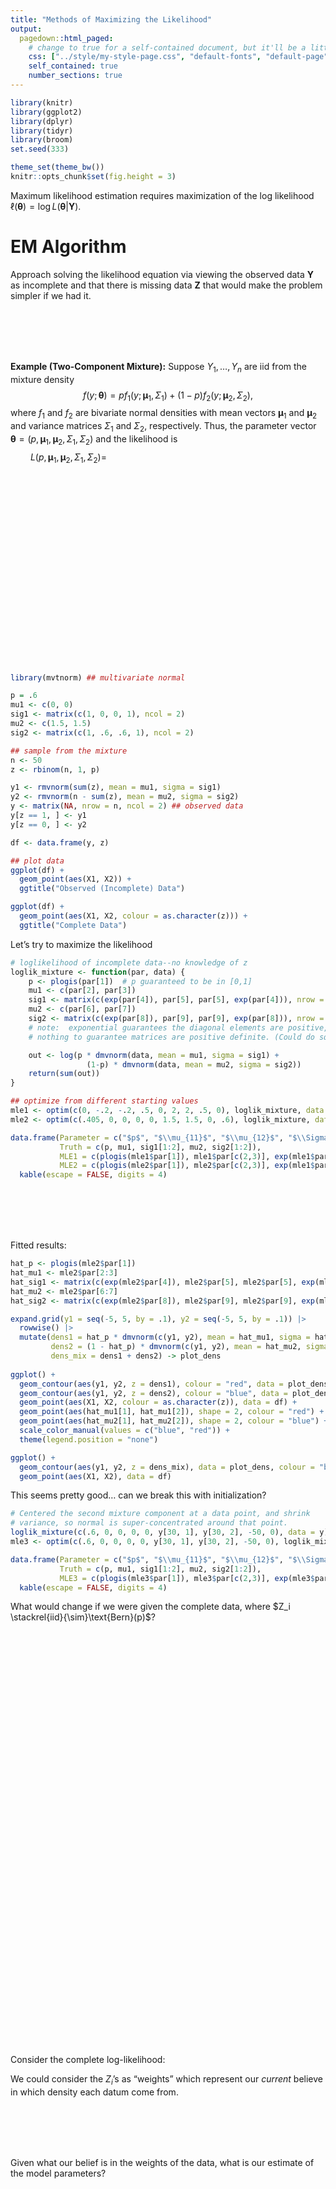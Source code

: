 ```yaml
---
title: "Methods of Maximizing the Likelihood"
output:
  pagedown::html_paged:
    # change to true for a self-contained document, but it'll be a litte slower for Pandoc to render
    css: ["../style/my-style-page.css", "default-fonts", "default-page", "default"]
    self_contained: true
    number_sections: true
---
```


```r
library(knitr)
library(ggplot2)
library(dplyr)
library(tidyr)
library(broom)
set.seed(333)

theme_set(theme_bw())
knitr::opts_chunk$set(fig.height = 3)
```

Maximum likelihood estimation requires maximization of the log likelihood $\ell(\boldsymbol \theta) = \log L(\boldsymbol \theta | \boldsymbol Y)$.



# EM Algorithm

Approach solving the likelihood equation via viewing the observed data $\boldsymbol Y$ as incomplete and that there is missing data $\boldsymbol Z$ that would make the problem simpler if we had it.

<br/><br/><br/><br/>

**Example (Two-Component Mixture):** Suppose $Y_1, \dots, Y_n$ are iid from the mixture density
$$
f(y; \boldsymbol \theta) = pf_1(y ; \boldsymbol \mu_1, \Sigma_1) + (1 - p)f_2(y ; \boldsymbol \mu_2, \Sigma_2),
$$
where $f_1$ and $f_2$ are bivariate normal densities with mean vectors $\boldsymbol \mu_1$ and $\boldsymbol \mu_2$ and variance matrices $\Sigma_1$ and $\Sigma_2$, respectively. Thus, the parameter vector $\boldsymbol \theta = (p, \boldsymbol \mu_1, \boldsymbol \mu_2, \Sigma_1, \Sigma_2)$ and the likelihood is
$$
L(p, \boldsymbol \mu_1, \boldsymbol \mu_2, \Sigma_1, \Sigma_2) = \qquad\qquad\qquad\qquad\qquad\qquad\qquad\qquad\qquad\qquad
$$

<br/><br/><br/><br/><br/><br/><br/><br/><br/><br/><br/><br/>
<br/><br/><br/><br/><br/><br/>

```r
library(mvtnorm) ## multivariate normal

p = .6
mu1 <- c(0, 0)
sig1 <- matrix(c(1, 0, 0, 1), ncol = 2)
mu2 <- c(1.5, 1.5)
sig2 <- matrix(c(1, .6, .6, 1), ncol = 2)

## sample from the mixture
n <- 50
z <- rbinom(n, 1, p)

y1 <- rmvnorm(sum(z), mean = mu1, sigma = sig1)
y2 <- rmvnorm(n - sum(z), mean = mu2, sigma = sig2)  
y <- matrix(NA, nrow = n, ncol = 2) ## observed data
y[z == 1, ] <- y1
y[z == 0, ] <- y2

df <- data.frame(y, z)

## plot data
ggplot(df) +
  geom_point(aes(X1, X2)) +
  ggtitle("Observed (Incomplete) Data")

ggplot(df) +
  geom_point(aes(X1, X2, colour = as.character(z))) +
  ggtitle("Complete Data")

```
Let's try to maximize the likelihood

```r
# loglikelihood of incomplete data--no knowledge of z
loglik_mixture <- function(par, data) {
	p <- plogis(par[1])  # p guaranteed to be in [0,1]
	mu1 <- c(par[2], par[3])
	sig1 <- matrix(c(exp(par[4]), par[5], par[5], exp(par[4])), nrow = 2)
	mu2 <- c(par[6], par[7])
	sig2 <- matrix(c(exp(par[8]), par[9], par[9], exp(par[8])), nrow = 2)
	# note:  exponential guarantees the diagonal elements are positive, but
	# nothing to guarantee matrices are positive definite. (Could do square root)

	out <- log(p * dmvnorm(data, mean = mu1, sigma = sig1) + 
	             (1-p) * dmvnorm(data, mean = mu2, sigma = sig2))
	return(sum(out))
}

## optimize from different starting values
mle1 <- optim(c(0, -.2, -.2, .5, 0, 2, 2, .5, 0), loglik_mixture, data = y, control = list(fnscale = -1))
mle2 <- optim(c(.405, 0, 0, 0, 0, 1.5, 1.5, 0, .6), loglik_mixture, data = y, control = list(fnscale = -1))
```

```r
data.frame(Parameter = c("$p$", "$\\mu_{11}$", "$\\mu_{12}$", "$\\Sigma_{111}$", "$\\Sigma_{112}$", "$\\mu_{21}$",  "$\\mu_{22}$", "$\\Sigma_{211}$", "$\\Sigma_{212}$"), 
           Truth = c(p, mu1, sig1[1:2], mu2, sig2[1:2]),
           MLE1 = c(plogis(mle1$par[1]), mle1$par[c(2,3)], exp(mle1$par[4]), mle1$par[5:7], exp(mle1$par[8]), mle1$par[9]),
           MLE2 = c(plogis(mle2$par[1]), mle2$par[c(2,3)], exp(mle1$par[4]), mle2$par[5:7], exp(mle2$par[8]), mle2$par[9])) |>
  kable(escape = FALSE, digits = 4)

```

<br/><br/><br/><br/>

Fitted results:

```r
hat_p <- plogis(mle2$par[1])
hat_mu1 <- mle2$par[2:3]
hat_sig1 <- matrix(c(exp(mle2$par[4]), mle2$par[5], mle2$par[5], exp(mle2$par[4])), nrow = 2)
hat_mu2 <- mle2$par[6:7]
hat_sig2 <- matrix(c(exp(mle2$par[8]), mle2$par[9], mle2$par[9], exp(mle2$par[8])), nrow = 2)

expand.grid(y1 = seq(-5, 5, by = .1), y2 = seq(-5, 5, by = .1)) |>
  rowwise() |>
  mutate(dens1 = hat_p * dmvnorm(c(y1, y2), mean = hat_mu1, sigma = hat_sig1),
         dens2 = (1 - hat_p) * dmvnorm(c(y1, y2), mean = hat_mu2, sigma = hat_sig2),
         dens_mix = dens1 + dens2) -> plot_dens
  
ggplot() +
  geom_contour(aes(y1, y2, z = dens1), colour = "red", data = plot_dens) +
  geom_contour(aes(y1, y2, z = dens2), colour = "blue", data = plot_dens) +
  geom_point(aes(X1, X2, colour = as.character(z)), data = df) +
  geom_point(aes(hat_mu1[1], hat_mu1[2]), shape = 2, colour = "red") +
  geom_point(aes(hat_mu2[1], hat_mu2[2]), shape = 2, colour = "blue") +
  scale_color_manual(values = c("blue", "red")) +
  theme(legend.position = "none")

ggplot() +
  geom_contour(aes(y1, y2, z = dens_mix), data = plot_dens, colour = "black") +
  geom_point(aes(X1, X2), data = df)
```

This seems pretty good... can we break this with initialization?

```r
# Centered the second mixture component at a data point, and shrink 
# variance, so normal is super-concentrated around that point.
loglik_mixture(c(.6, 0, 0, 0, 0, y[30, 1], y[30, 2], -50, 0), data = y)  
mle3 <- optim(c(.6, 0, 0, 0, 0, y[30, 1], y[30, 2], -50, 0), loglik_mixture, data = y, control = list(fnscale = -1))
```
```r
data.frame(Parameter = c("$p$", "$\\mu_{11}$", "$\\mu_{12}$", "$\\Sigma_{111}$", "$\\Sigma_{112}$", "$\\mu_{21}$",  "$\\mu_{22}$", "$\\Sigma_{211}$", "$\\Sigma_{212}$"), 
           Truth = c(p, mu1, sig1[1:2], mu2, sig2[1:2]),
           MLE3 = c(plogis(mle3$par[1]), mle3$par[c(2,3)], exp(mle3$par[4]), mle3$par[5:7], exp(mle3$par[8]), mle3$par[9])) |>
  kable(escape = FALSE, digits = 4)

```


What would change if we were given the complete data, where $Z_i \stackrel{iid}{\sim}\text{Bern}(p)$?

<br/><br/><br/><br/><br/><br/><br/><br/><br/><br/><br/><br/>
<br/><br/><br/><br/><br/><br/>
<br/><br/><br/><br/><br/><br/><br/><br/><br/><br/><br/><br/>
<br/><br/><br/><br/><br/><br/><br/><br/><br/>

Consider the complete log-likelihood:

\begin{align*}
\ell(p, \boldsymbol \mu_1, \boldsymbol \mu_2, \Sigma_1, \Sigma_2 | \boldsymbol Y, \boldsymbol Z) &= \sum\limits_{i = 1}^n\left\{Z_i\log f_1(Y_i; \boldsymbol \mu_1, \Sigma_1) + (1 - Z_i)\log f_2(Y_i; \boldsymbol \mu_2, \Sigma_2) \right. \\
&\qquad \left. + Z_i \log p + (1 - Z_i) \log (1 - p)\right\}.
\end{align*}

We could consider the $Z_i$'s as "weights" which represent our *current* believe in which density each datum come from.

<br/><br/><br/><br/>

Given what our belief is in the weights of the data, what is our estimate of the model parameters?

<br/><br/><br/><br/><br/><br/><br/><br/><br/><br/><br/><br/><br/><br/><br/><br/>
<br/><br/><br/><br/><br/><br/><br/><br/><br/><br/>

This is the basic intuition for the EM algorithm. We will view our data $\boldsymbol Y$ as incomplete and imagine there is missing data $\boldsymbol Z$ that would make the problem simpler if we had it. The EM algorithm then follows:

<br/><br/><br/><br/><br/><br/><br/><br/><br/><br/><br/><br/><br/><br/><br/><br/><br/><br/><br/><br/>

**Example (Two-Component Mixture, Cont'd):** The EM algorithm for the two-component Gaussian mixture model is

<br/><br/><br/><br/><br/><br/><br/><br/><br/>

**Your Turn:** Implement the EM algorithm for the two-component mixture model on our example data.

## Convergence of the EM algorithm

We will show that $\ell\left(\hat{\boldsymbol \theta}^{(k + 1)}\right) \ge \ell\left(\hat{\boldsymbol \theta}^{(k)}\right)$.

<br/><br/><br/><br/><br/><br/>

We know $f_{Z|Y}(z | y; \boldsymbol \theta) = \frac{f_{YZ}(y, z; \boldsymbol \theta)}{f_Y(y | \boldsymbol \theta)}$.

<br/><br/><br/><br/>

Assume we observe $\boldsymbol y = (y_1, \dots, y_n)$, then

<br/><br/><br/><br/><br/><br/><br/><br/>

So, in order to show that $\ell\left(\hat{\boldsymbol \theta}^{(k + 1)}\right) \ge \ell\left(\hat{\boldsymbol \theta}^{(k)}\right)$, this is the same as

<br/><br/><br/><br/><br/><br/><br/><br/>

**Step 1:** Show that $H(\boldsymbol \theta, \boldsymbol \theta^{(k)})$ is maximized when $\boldsymbol \theta = \boldsymbol \theta^{(k)}$.

<br/>

Recall: Jensen's Inequality. A function $\Phi$ is convex if $\Phi(\frac{x_1 + x_2}{2}) \le \frac{1}{2}\Phi(x_1) + \frac{1}{2}\Phi(x_2)$. Then
$$
\Phi(\text{E}[g(X)]) \le \text{E}[\Phi(g(X))],
$$
where $g$ is a real-valued integrable function.

<br/><br/><br/><br/><br/><br/><br/><br/>
<br/><br/><br/><br/><br/><br/><br/><br/>
<br/><br/><br/><br/><br/><br/><br/><br/>
<br/><br/><br/><br/><br/><br/><br/><br/>

**Step 2:** Find a $\boldsymbol \theta^{k + 1}$ that will optimize $Q$.

<br/><br/><br/><br/><br/><br/><br/><br/>
<br/><br/><br/><br/><br/><br/><br/><br/>
<br/><br/><br/><br/><br/><br/><br/><br/>
<br/><br/><br/><br/><br/><br/><br/><br/>
<br/><br/><br/><br/><br/><br/><br/><br/>
<br/><br/><br/><br/><br/><br/><br/><br/>

**Example (Two-Component Mixture, Cont'd):**

<br/><br/><br/><br/><br/><br/><br/><br/>
<br/><br/><br/><br/><br/><br/><br/><br/>
<br/><br/><br/><br/><br/><br/><br/><br/>
<br/><br/><br/><br/><br/><br/><br/><br/>
<br/><br/><br/><br/>

The EM algorithm allows us to obtain $\hat{\boldsymbol \theta}_{\text{EM}}$, the parameter estimate which optimizes the algorithm.

## Variance Estimation for EM estimates

The EM algorithm find the MLE, but it does not automatically produce an estimate of the covariance matrix. Why not?

<br/><br/><br/><br/><br/><br/><br/><br/>

There are several options to estimate the variance.

1. **Bootstrapping**

<br/><br/><br/><br/><br/><br/><br/><br/>
<br/><br/><br/><br/><br/><br/><br/><br/>
<br/><br/><br/><br/><br/><br/><br/><br/>

2. **Louis's Method**

## Another way to cluster: K-means {.page-break-before}

**Goal of clustering:**

<br/><br/><br/><br/><br/><br/><br/><br/>
<br/><br/><br/><br/><br/><br/><br/><br/>

Methods for clustering include hierarchical and non-hierarchical, algorithmic and model-based.

<br/><br/><br/><br/><br/><br/><br/><br/>
<br/><br/><br/><br/><br/><br/><br/><br/>

K-means is a simple and elegant approach to partition a data set into $K$ distinct, non-overlapping clusters.

<br/><br/><br/><br/><br/><br/>

```r
X <- mvtnorm::rmvnorm(100, mean = c(0, 0))
X[1:33,] <- X[1:33,] + matrix(rep(c(-3, -3), 33), ncol = 2, byrow = TRUE)
X[34:67,] <- X[34:67,] + matrix(rep(c(3, 0), 34), ncol = 2, byrow = TRUE)

K2 <- kmeans(X, 2)
K3 <- kmeans(X, 3)
K4 <- kmeans(X, 4)

data.frame(X) |>
  ggplot() +
  geom_point(aes(X1, X2, colour = as.factor(K2$cluster)), size = 2) +
  theme(legend.position = "none", text = element_text(size = 30)) +
  ggtitle("K = 2") +
  xlab("") + ylab("")

data.frame(X) |>
  ggplot() +
  geom_point(aes(X1, X2, colour = as.factor(K3$cluster)), size = 2) +
  theme(legend.position = "none", text = element_text(size = 30)) +
  ggtitle("K = 3") +
  xlab("") + ylab("")

data.frame(X) |>
  ggplot() +
  geom_point(aes(X1, X2, colour = as.factor(K4$cluster)), size = 2) +
  theme(legend.position = "none", text = element_text(size = 30)) +
  ggtitle("K = 4") +
  xlab("") + ylab("")
```

<br/>

The $K$-means clustering procedure results from a simple and intuitive mathematical problem. Let $C_1, \dots, C_K$ denote sets containing the indices of observations in each cluster. These satisfy two properties:

<br/>

1. <br/><br/><br/><br/>

2. <br/><br/><br/><br/>

**Idea:** 

\newpage


The *within-cluster variation* for cluster $C_k$ is a measure of the amount by which the observations within a cluster differ from each other.

<br/><br/><br/><br/><br/><br/>

To solve this, we need to define within-cluster variation.

<br/><br/><br/><br/><br/><br/>

This results in the following optimization problem that defines $K$-means clustering:

<br/><br/><br/><br/><br/><br/>

A very simple algorithm has been shown to find a local optimum to this problem:

\newpage

\newpage

Questions about the algorithm:

1. How do we define distance?

<br/><br/><br/><br/>

2. How do we choose starting values?

<br/><br/><br/><br/>

3. How do we choose $k$?

<br/><br/><br/><br/>

Compared to the Gaussian mixture problem,

# Profile Likelihood {.page-break-before}

The term "profile likelihood" can mean multiple things.

<br/><br/><br/><br/>

## Analytical Methods via Profile Likelihoods

In certain problems it is possible to maximize the log likelihood for part of $\boldsymbol \theta = (\boldsymbol \theta_1^\top, \boldsymbol \theta_2^\top)^\top$ without actually knowing the value of the other part.

<br/><br/><br/><br/><br/><br/><br/><br/>

The **profile likelihood** is the usual likelihood with the known function of part of the parameter vector inserted for that parameter, making the likelihood only a function of one part of the vector.

<br/><br/><br/><br/><br/><br/><br/><br/><br/><br/><br/><br/>

**Example (Hurricane Data, Cont'd):** For $36$ hurricanes that had moved far inland on the East Coast of the US in 1900-1969, maximum 24-hour precipitation levels during the time they were over mountains.

```r
hurr_rain <- c(31, 2.82, 3.98, 4.02, 9.5, 4.5, 11.4, 10.71, 6.31, 4.95, 5.64, 5.51, 13.40, 9.72, 6.47, 10.16, 4.21, 11.6, 4.75, 6.85, 6.25, 3.42, 11.8, 0.8, 3.69, 3.10, 22.22, 7.43, 5, 4.58, 4.46, 8, 3.73, 3.5, 6.2, 0.67)

ggplot() + 
  geom_histogram(aes(hurr_rain), binwidth = .5) +
  xlab("Precipitation Levels")
```

We modeled the precipitation levels with a gamma distribution, which has log likelihood
$$
\ell(\alpha, \beta) = -n\log \Gamma(\alpha) - n\alpha \log \beta + (\alpha - 1) \sum \log Y_i - \frac{\sum Y_i}{\beta}
$$
<br/><br/><br/><br/><br/><br/><br/><br/><br/><br/><br/><br/><br/><br/><br/><br/><br/><br/><br/><br/><br/><br/><br/><br/>

```r
gamma_prof_loglik <- function(alpha, data) {
  beta <- mean(data) / alpha
  sum(dgamma(data, alpha, scale = beta, log = TRUE))
}

## get maximum profile likelihood estimate
alpha_mple <- optim(1, gamma_prof_loglik, data = hurr_rain, method = "BFGS", control = list(fnscale = -1))

## plot profile likelihood
data.frame(alpha = seq(1, 3, length.out = 200)) |>
  rowwise() |>
  mutate(p_log_lik = gamma_prof_loglik(alpha, hurr_rain)) |>
  ggplot() +
  geom_line(aes(alpha, p_log_lik)) +
  geom_vline(aes(xintercept = alpha_mple$par), lty = 2)
```



## Numerical Methods via Profile Likelihoods {.page-break-before}

The log likelihood can be maximized over one portion of the partition $\boldsymbol \theta = (\boldsymbol \theta_1^\top,\boldsymbol \theta_2^\top)^\top$ for any fixed value of the other, even if that maximization cannot be expressed as an explicit function.

<br/><br/>

We can define a profile likelihood as
$$
L^p(\boldsymbol \theta_2) = \max\limits_{\boldsymbol\theta_1} L(\boldsymbol \theta_1, \boldsymbol \theta_2).
$$
<br/><br/><br/><br/><br/><br/>

The profile likelihood and log profile likelihood behave in many ways like true likelihood functions:

1. The estimate of $\boldsymbol \theta_2$ found by maximizing $L^p(\boldsymbol \theta_2)$ is the MLE of $\boldsymbol \theta_2$.

<br/><br/><br/><br/>

2. A likelihood ratio test statistics formed with the profile likelihood has a limiting $\chi^2$ distribution. 

<br/><br/><br/><br/>

3. A profile likelihood confidence region is a valid approximate confidence region for $\boldsymbol \theta_2$.

<br/><br/><br/><br/>

Where does this confidence region come from?

<br/><br/><br/><br/><br/><br/><br/><br/><br/><br/><br/><br/>

However, these are *not* full likelihood functions.

